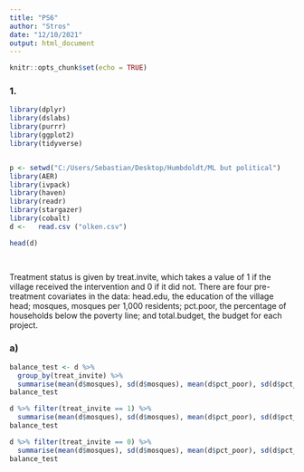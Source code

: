 ---
title: "PS6"
author: "Stros"
date: "12/10/2021"
output: html_document
---

```{r setup, include=FALSE}
knitr::opts_chunk$set(echo = TRUE)
```
### 1. 
```{r , include=TRUE}
library(dplyr)
library(dslabs)
library(purrr)
library(ggplot2)
library(tidyverse)


p <- setwd("C:/Users/Sebastian/Desktop/Humbdoldt/ML but political")
library(AER)
library(ivpack)
library(haven)
library(readr)
library(stargazer)
library(cobalt)
d <-   read.csv ("olken.csv")

head(d)

 


```
Treatment status is given by treat.invite, which takes a value of 1 if the village received the intervention and 0 if it did not. There are four pre-treatment covariates in the data: head.edu, the education of the village head; mosques, mosques per 1,000 residents; pct.poor, the percentage of households below the poverty line; and total.budget, the budget for each project.

### a)
```{r , include=TRUE}

  

balance_test <- d %>%
  group_by(treat_invite) %>%
  summarise(mean(d$mosques), sd(d$mosques), mean(d$pct_poor), sd(d$pct_poor), mean(d$total_budget), sd(d$total_budget))
balance_test

d %>% filter(treat_invite == 1) %>%
  summarise(mean(d$mosques), sd(d$mosques), mean(d$pct_poor), sd(d$pct_poor), mean(d$total_budget), sd(d$total_budget))
balance_test

d %>% filter(treat_invite == 0) %>%
  summarise(mean(d$mosques), sd(d$mosques), mean(d$pct_poor), sd(d$pct_poor), mean(d$total_budget), sd(d$total_budget))
balance_test


```

```{r , include=TRUE}

```

```{r , include=TRUE}

```

```{r , include=TRUE}

```

```{r , include=TRUE}

```

```{r , include=TRUE}

```

```{r , include=TRUE}

```

```{r , include=TRUE}

```

```{r , include=TRUE}

```

```{r , include=TRUE}

```